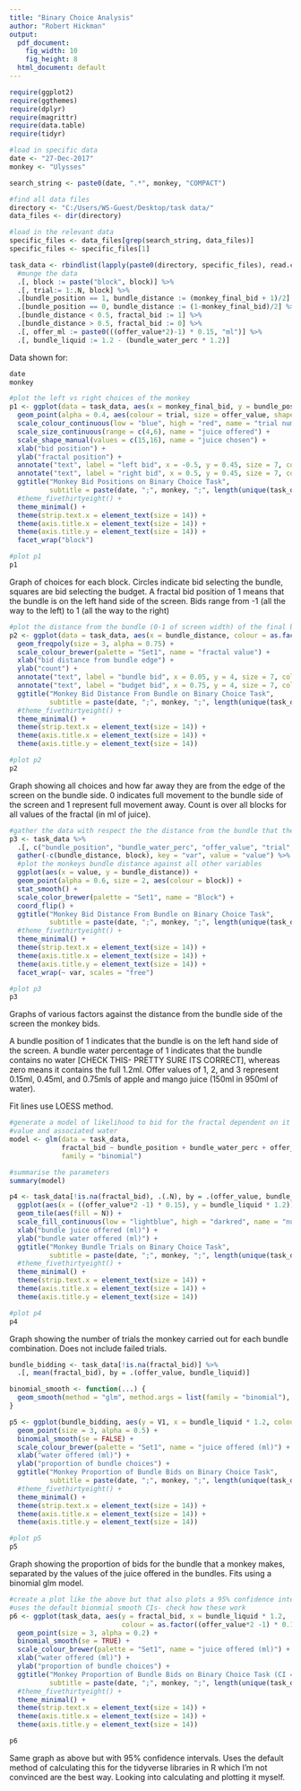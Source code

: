 ```yaml
---
title: "Binary Choice Analysis"
author: "Robert Hickman"
output:
  pdf_document:
    fig_width: 10
    fig_height: 8
  html_document: default
---
```

```r
require(ggplot2)
require(ggthemes)
require(dplyr)
require(magrittr)
require(data.table)
require(tidyr)
```

```r
#load in specific data
date <- "27-Dec-2017"
monkey <- "Ulysses"

search_string <- paste0(date, ".*", monkey, "COMPACT")

#find all data files
directory <- "C:/Users/WS-Guest/Desktop/task data/"
data_files <- dir(directory)

#load in the relevant data
specific_files <- data_files[grep(search_string, data_files)]
specific_files <- specific_files[1]

task_data <- rbindlist(lapply(paste0(directory, specific_files), read.csv, na.strings = "NaN"), idcol = "block") %>%
  #munge the data
  .[, block := paste("block", block)] %>%
  .[, trial:= 1:.N, block] %>%
  .[bundle_position == 1, bundle_distance := (monkey_final_bid + 1)/2] %>%
  .[bundle_position == 0, bundle_distance := (1-monkey_final_bid)/2] %>%
  .[bundle_distance < 0.5, fractal_bid := 1] %>%
  .[bundle_distance > 0.5, fractal_bid := 0] %>%
  .[, offer_ml := paste0(((offer_value*2)-1) * 0.15, "ml")] %>%
  .[, bundle_liquid := 1.2 - (bundle_water_perc * 1.2)]

```

Data shown for:
```r
date
monkey

```


```r
#plot the left vs right choices of the monkey
p1 <- ggplot(data = task_data, aes(x = monkey_final_bid, y = bundle_position)) +
  geom_point(alpha = 0.4, aes(colour = trial, size = offer_value, shape = as.factor(fractal_bid))) +
  scale_colour_continuous(low = "blue", high = "red", name = "trial number") +
  scale_size_continuous(range = c(4,6), name = "juice offered") +
  scale_shape_manual(values = c(15,16), name = "juice chosen") +
  xlab("bid position") +
  ylab("fractal position") +
  annotate("text", label = "left bid", x = -0.5, y = 0.45, size = 7, colour = "darkgrey") +
  annotate("text", label = "right bid", x = 0.5, y = 0.45, size = 7, colour = "darkgrey") +
  ggtitle("Monkey Bid Positions on Binary Choice Task",
          subtitle = paste(date, ";", monkey, ";", length(unique(task_data$block)), "blocks")) +
  #theme_fivethirtyeight() +
  theme_minimal() +
  theme(strip.text.x = element_text(size = 14)) +
  theme(axis.title.x = element_text(size = 14)) +
  theme(axis.title.y = element_text(size = 14)) +
  facet_wrap("block")

```

```r
#plot p1
p1
```

Graph of choices for each block. Circles indicate bid selecting the bundle, squares are bid selecting the budget. A fractal bid position of 1 means that the bundle is on the left hand side of the screen. Bids range from -1 (all the way to the left) to 1 (all the way to the right) \newpage

```r
#plot the distance from the bundle (0-1 of screen width) of the final bid
p2 <- ggplot(data = task_data, aes(x = bundle_distance, colour = as.factor(offer_ml))) +
  geom_freqpoly(size = 3, alpha = 0.75) +
  scale_colour_brewer(palette = "Set1", name = "fractal value") +
  xlab("bid distance from bundle edge") +
  ylab("count") +
  annotate("text", label = "bundle bid", x = 0.05, y = 4, size = 7, colour = "darkgrey") +
  annotate("text", label = "budget bid", x = 0.75, y = 4, size = 7, colour = "darkgrey") +
  ggtitle("Monkey Bid Distance From Bundle on Binary Choice Task",
          subtitle = paste(date, ";", monkey, ";", length(unique(task_data$block)), "blocks")) +
  #theme_fivethirtyeight() +
  theme_minimal() +
  theme(strip.text.x = element_text(size = 14)) +
  theme(axis.title.x = element_text(size = 14)) +
  theme(axis.title.y = element_text(size = 14))

```

```r
#plot p2
p2
```

Graph showing all choices and how far away they are from the edge of the screen on the bundle side. 0 indicates full movement to the bundle side of the screen and 1 represent full movement away. Count is over all blocks for all values of the fractal (in ml of juice). \newpage

```r
#gather the data with respect the the distance from the bundle that the monkey bid
p3 <- task_data %>%
  .[, c("bundle_position", "bundle_water_perc", "offer_value", "trial", "bundle_distance", "block")] %>%
  gather(-c(bundle_distance, block), key = "var", value = "value") %>%
  #plot the monkeys bundle distance against all other variables
  ggplot(aes(x = value, y = bundle_distance)) +
  geom_point(alpha = 0.6, size = 2, aes(colour = block)) +
  stat_smooth() +
  scale_color_brewer(palette = "Set1", name = "Block") +
  coord_flip() +
  ggtitle("Monkey Bid Distance From Bundle on Binary Choice Task",
          subtitle = paste(date, ";", monkey, ";", length(unique(task_data$block)), "blocks")) +
  #theme_fivethirtyeight() +
  theme_minimal() +
  theme(strip.text.x = element_text(size = 14)) +
  theme(axis.title.x = element_text(size = 14)) +
  theme(axis.title.y = element_text(size = 14)) +
  facet_wrap(~ var, scales = "free")

```

```r
#plot p3
p3
```

Graphs of various factors against the distance from the bundle side of the screen the monkey bids.

A bundle position of 1 indicates that the bundle is on the left hand side of the screen. A bundle water percentage of 1 indicates that the bundle contains no water [CHECK THIS- PRETTY SURE ITS CORRECT], whereas zero means it contains the full 1.2ml. Offer values of 1, 2, and 3 represent 0.15ml, 0.45ml, and 0.75mls of apple and mango juice (150ml in 950ml of water).

Fit lines use LOESS method. \newpage

```r
#generate a model of likelihood to bid for the fractal dependent on it's position,
#value and associated water
model <- glm(data = task_data,
             fractal_bid ~ bundle_position + bundle_water_perc + offer_value + trial,
             family = "binomial")

#summarise the parameters
summary(model)

```
\newpage


```r
p4 <- task_data[!is.na(fractal_bid), .(.N), by = .(offer_value, bundle_liquid)] %>%
  ggplot(aes(x = ((offer_value*2 -1) * 0.15), y = bundle_liquid * 1.2)) +
  geom_tile(aes(fill = N)) +
  scale_fill_continuous(low = "lightblue", high = "darkred", name = "number of trials") +
  xlab("bundle juice offered (ml)") +
  ylab("bundle water offered (ml)") +
  ggtitle("Monkey Bundle Trials on Binary Choice Task",
          subtitle = paste(date, ";", monkey, ";", length(unique(task_data$block)), "blocks")) +
  #theme_fivethirtyeight() +
  theme_minimal() +
  theme(strip.text.x = element_text(size = 14)) +
  theme(axis.title.x = element_text(size = 14)) +
  theme(axis.title.y = element_text(size = 14)) 

```

```r
#plot p4
p4
```

Graph showing the number of trials the monkey carried out for each bundle combination. Does not include failed trials. \newpage

```r
bundle_bidding <- task_data[!is.na(fractal_bid)] %>%
  .[, mean(fractal_bid), by = .(offer_value, bundle_liquid)]

binomial_smooth <- function(...) {
  geom_smooth(method = "glm", method.args = list(family = "binomial"), ...)
}

p5 <- ggplot(bundle_bidding, aes(y = V1, x = bundle_liquid * 1.2, colour = as.factor((offer_value*2 -1) * 0.15))) +
  geom_point(size = 3, alpha = 0.5) +
  binomial_smooth(se = FALSE) +
  scale_colour_brewer(palette = "Set1", name = "juice offered (ml)") +
  xlab("water offered (ml)") +
  ylab("proportion of bundle choices") +
  ggtitle("Monkey Proportion of Bundle Bids on Binary Choice Task",
          subtitle = paste(date, ";", monkey, ";", length(unique(task_data$block)), "blocks")) +
  #theme_fivethirtyeight() +
  theme_minimal() +
  theme(strip.text.x = element_text(size = 14)) +
  theme(axis.title.x = element_text(size = 14)) +
  theme(axis.title.y = element_text(size = 14)) 
```

```r
#plot p5
p5
```

Graph showing the proportion of bids for the bundle that a monkey makes, separated by the values of the juice offered in the bundles. Fits using a binomial glm model.

```r
#create a plot like the above but that also plots a 95% confidence interval
#uses the default bionmial smooth CIs- check how these work
p6 <- ggplot(task_data, aes(y = fractal_bid, x = bundle_liquid * 1.2,
                            colour = as.factor((offer_value*2 -1) * 0.15), group = offer_value)) +
  geom_point(size = 3, alpha = 0.2) +
  binomial_smooth(se = TRUE) +
  scale_colour_brewer(palette = "Set1", name = "juice offered (ml)") +
  xlab("water offered (ml)") +
  ylab("proportion of bundle choices") +
  ggtitle("Monkey Proportion of Bundle Bids on Binary Choice Task (CI = 0.95?)",
          subtitle = paste(date, ";", monkey, ";", length(unique(task_data$block)), "blocks")) +
  #theme_fivethirtyeight() +
  theme_minimal() +
  theme(strip.text.x = element_text(size = 14)) +
  theme(axis.title.x = element_text(size = 14)) +
  theme(axis.title.y = element_text(size = 14)) 

```

```r
p6
```

Same graph as above but with 95% confidence intervals. Uses the default method of calculating this for the tidyverse libraries in R which I'm not convinced are the best way. Looking into calculating and plotting it myself.


